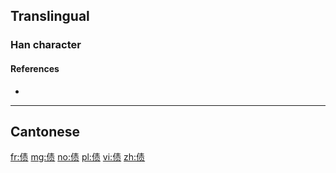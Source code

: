 {{also|債}}

==Translingual==

===Han character===
{{Han char|rn=9|rad=人|as=08|sn=10|four=|canj=OQMO|ids=⿰亻责}}

====References====
* {{Han ref|kx=0109.171|hdz=10170.020|uh=503A|ud=20538}}

----

==Cantonese==
{{zh-see|債}}

[[fr:债]]
[[mg:债]]
[[no:债]]
[[pl:债]]
[[vi:债]]
[[zh:债]]